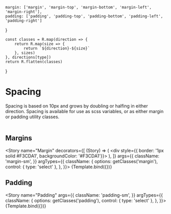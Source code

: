 
<Meta title="Styles/Spacing" />



    margin: ['margin', 'margin-top', 'margin-bottom', 'margin-left', 'margin-right'],
    padding: ['padding', 'padding-top', 'padding-bottom', 'padding-left', 'padding-right']
}

    const classes = R.map(direction => {
        return R.map(size => {
            return `${direction}-${size}`
        }, sizes)
    }, directions[type])
    return R.flatten(classes)
}

# Spacing

Spacing is based on 10px and grows by doubling or halfing in either direction. Spacing is available for use as scss variables, or as either margin or padding utility classes.
<br/><br/>

## Margins

<Story 
    name="Margin"
    decorators={[
        (Story) => (
        <div style={{ border: '1px solid #F3CDA1', backgroundColor: '#F3CDA1'}}>
            <Story />
        </div>
        ),
    ]}
    args={{
      className: 'margin-sm', 
    }}
    argTypes={{
        className: {
        options: getClasses('margin'),
        control: { type: 'select' },
        },
    }}>
    {Template.bind({})}
</Story>

<ArgsTable story="Margin" />

## Padding

<Story 
    name="Padding"
    args={{
      className: 'padding-sm', 
    }}
    argTypes={{
        className: {
        options: getClasses('padding'),
        control: { type: 'select' },
        },
    }}>
    {Template.bind({})}
</Story>

<ArgsTable story="Padding" />